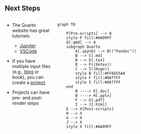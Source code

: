 ## Next Steps

:::: {.columns}
::: {.column width="30%"}
- The Quarto website has great tutorials:
    - [Jupyter](https://quarto.org/docs/get-started/hello/jupyter.html)
    - [VSCode](https://quarto.org/docs/get-started/hello/vscode.html)

- If you have multiple input files (e.g., [blog](https://www.meyerperin.com) or book), you can create a [project](https://quarto.org/docs/projects/quarto-projects.html).

- Projects can have pre- and post-render steps
:::
::: {.column width="70%"}

```mermaid

graph TD

    P[Pre-scripts] --> Q
    style P fill:#AA99FF
    Q[.qmd] --> A
    subgraph Quarto
        A[.ipynb] --> B(("Pandoc"))
        B --> C[.md]
        B --> D[.tex] 
        D --> F((Xetex))
        C --> I((Hugo))
        style B fill:#FF6655AA
        style F fill:#88ffFF
        style I fill:#88ffFF
    end
        B ----> E[.doc]
        B ----> H[.pptx]
        F --> G[.pdf]
        I --> J[.html]
    E --> X[Post-scripts]
    H --> X
    G --> X
    J --> X
    style X fill:#AA99FF
```

:::
::::